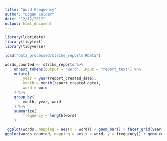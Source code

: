 ```yaml
---
title: "Word Frequency"
author: "Logan Calder"
date: "12/12/2017"
output: html_document
---
```



```r
library(lubridate)
library(tidytext)
library(tidyverse)
```

```r
load("data_processed/strike_reports.RData")
```

```r
words_counted <- strike_reports %>%
    unnest_tokens(output = "word", input = "report_text") %>%
    mutate(
        year = year(report_created_date),
        month = month(report_created_date),
        word = word
    ) %>%
    group_by(
        month, year, word
    ) %>% 
    summarize(
        frequency = length(word)
    )
```

```r
 ggplot(words, mapping = aes(x = word)) + geom_bar() + facet_grid(year~month)
ggplot(words_counted, mapping = aes(x = word, y = frequency)) + geom_col()
```

